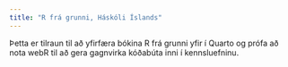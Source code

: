 ```yaml
---
title: "R frá grunni, Háskóli Íslands"
---
```


Þetta er tilraun til að yfirfæra bókina R frá grunni yfir í Quarto og prófa að nota webR til að gera gagnvirka kóðabúta inni í kennsluefninu.